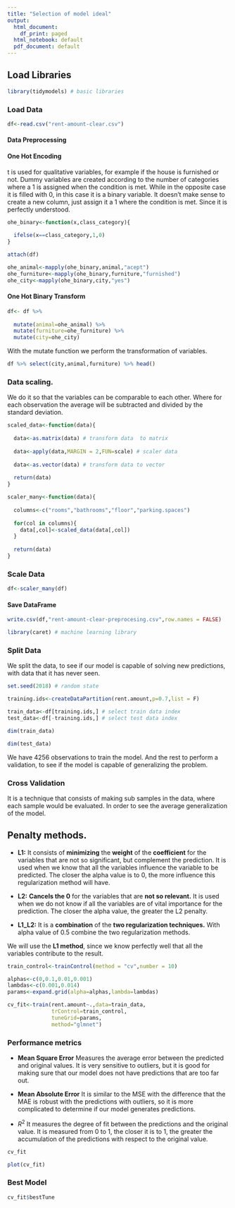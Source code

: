 ---
title: "Selection of model ideal"
output:
  html_document:
    df_print: paged
  html_notebook: default
  pdf_document: default
---

## **Load Libraries**

```{r message=FALSE, warning=FALSE}
library(tidymodels) # basic libraries
```


### **Load Data**


```{r}
df<-read.csv("rent-amount-clear.csv")
```

#### **Data Preprocessing**


#### **One Hot Encoding**




t is used for qualitative variables, for example if the house is furnished or not. Dummy variables are created according to the number of categories where a 1 is assigned when the condition is met. While in the opposite case it is filled with 0, in this case it is a binary variable. It doesn't make sense to create a new column, just assign it a 1 where the condition is met. Since it is perfectly understood.

```{r}
ohe_binary<-function(x,class_category){
  
  ifelse(x==class_category,1,0)
}
```

```{r message=FALSE, warning=FALSE}
attach(df)
```


```{r}
ohe_animal<-mapply(ohe_binary,animal,"acept")
ohe_furniture<-mapply(ohe_binary,furniture,"furnished")
ohe_city<-mapply(ohe_binary,city,"yes")
```

#### **One Hot Binary Transform**

```{r}
df<- df %>%
  
  mutate(animal=ohe_animal) %>%
  mutate(furniture=ohe_furniture) %>%
  mutate(city=ohe_city)
```




With the mutate function we perform the transformation of variables.




```{r}
df %>% select(city,animal,furniture) %>% head()
```




### **Data scaling.**



We do it so that the variables can be comparable to each other. Where for each observation the average will be subtracted and divided by the standard deviation.


```{r}
scaled_data<-function(data){
  
  data<-as.matrix(data) # transform data  to matrix
  
  data<-apply(data,MARGIN = 2,FUN=scale) # scaler data
  
  data<-as.vector(data) # transform data to vector
  
  return(data)
}
```

```{r}
scaler_many<-function(data){
  
  columns<-c("rooms","bathrooms","floor","parking.spaces")
  
  for(col in columns){
    data[,col]<-scaled_data(data[,col])
  }
  
  return(data)
}
```

### **Scale Data**


```{r}
df<-scaler_many(df)
```

#### **Save DataFrame** 

```{r}
write.csv(df,"rent-amount-clear-preprocesing.csv",row.names = FALSE)
```


```{r message=FALSE, warning=FALSE}
library(caret) # machine learning library
```

### **Split Data**



We split the data, to see if our model is capable of solving new predictions, with data that it has never seen.




```{r}
set.seed(2018) # random state

training.ids<-createDataPartition(rent.amount,p=0.7,list = F)

train_data<-df[training.ids,] # select train data index
test_data<-df[-training.ids,] # select test data index
```


```{r}
dim(train_data)
```
```{r}
dim(test_data)
```




We have 4256 observations to train the model. And the rest to perform a validation, to see if the model is capable of generalizing the problem.



### **Cross Validation**



It is a technique that consists of making sub samples in the data, where each sample would be evaluated. In order to see the average generalization of the model.




## **Penalty methods.**



* **L1:** It consists of **minimizing** the **weight** of the **coefficient** for the variables that are not so significant, but complement the prediction. It is used when we know that all the variables influence the variable to be predicted. The closer the alpha value is to 0, the more influence this regularization method will have.



* **L2:** **Cancels the 0** for the variables that are **not so relevant.** It is used when we do not know if all the variables are of vital importance for the prediction. The closer the alpha value, the greater the L2 penalty.



* **L1_L2:** It is a **combination** of the **two regularization techniques.** With alpha value of 0.5 combine the two regularization methods.



We will use the **L1 method**, since we know perfectly well that all the variables contribute to the result.



```{r message=FALSE, warning=FALSE}
train_control<-trainControl(method = "cv",number = 10)
```
```{r}
alphas<-c(0,0.1,0.01,0.001)
lambdas<-c(0.001,0.014)
params<-expand.grid(alpha=alphas,lambda=lambdas)
```



```{r}
cv_fit<-train(rent.amount~.,data=train_data,
              trControl=train_control,
              tuneGrid=params,
              method="glmnet")
```


### **Performance metrics**



* **Mean Square Error**  Measures the average error between the predicted and original values. It is very sensitive to outliers, but it is good for making sure that our model does not have predictions that are too far out.



* **Mean Absolute Error** It is similar to the MSE with the difference that the MAE is robust with the predictions with outliers, so it is more complicated to determine if our model generates predictions.



* $R^2$ It measures the degree of fit between the predictions and the original value. It is measured from 0 to 1, the closer it is to 1, the greater the accumulation of the predictions with respect to the original value.



```{r}
cv_fit
```

```{r}
plot(cv_fit)
```



### **Best Model**

```{r}
cv_fit$bestTune
```

